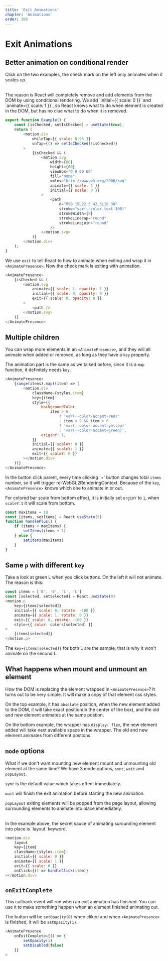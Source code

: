 ```yaml
---
title: 'Exit Animations'
chapter: 'Animations'
order: 300
---
```


# Exit Animations
 
## Better animation on conditional render

Click on the two examples, the check mark on the left only animates when it scales up. 
<AnimatePresenceBasic />

<br/>
The reason is React will completely remove and add elements from the DOM by using conditional rendering. We add `initial={{ scale: 0 }}` and `animate={{ scale: 1 }}`, so React knows what to do when element is created in the DOM, but has no clue what to do when it is removed.

```js
export function Example() {
    const [isChecked, setIsChecked] = useState(true);
    return (
        <motion.div
            whileTap={{ scale: 0.95 }}
            onTap={() => setIsChecked(!isChecked)}
        >
            {isChecked && (
                <motion.svg
                    width={60}
                    height={60}
                    viewBox="0 0 60 60"
                    fill="none"
                    xmlns="http://www.w3.org/2000/svg"
                    animate={{ scale: 1 }}
                    initial={{ scale: 0 }}
                >
                    <path
                        d="M50 15L22.5 42.5L10 30"
                        stroke="var(--color-text-100)"
                        strokeWidth={8}
                        strokeLinecap="round"
                        strokeLinejoin="round"
                    />
                </motion.svg>
            )}
        </motion.div>
    );
} 
```
We use `exit` to tell React to how to animate when exiting and wrap it in `<AnimatePresence>`. Now the check mark is exiting with animation.
```js
<AnimatePresence>
    {isChecked && (
        <motion.svg
            animate={{ scale: 1, opacity: 1 }}
            initial={{ scale: 0, opacity: 0 }}
            exit={{ scale: 0, opacity: 0 }}
        >
            <path />
        </motion.svg>
    )}
</AnimatePresence>
```

## Multiple children
You can wrap more elements in an `<AnimatePresence>`, and they will all animate when added or removed, as long as they have a `key` property.
<MultiChildren />

The animation part is the same as we talked before, since it is a `map` function, it definitely needs `key`.
```js
<AnimatePresence>
    {range(items).map((item) => (
        <motion.div
            className={styles.item}
            key={item}
            style={{
                backgroundColor:
                    item > 8
                        ? 'var(--color-accent-red)'
                        : item < 9 && item > 6
                        ? 'var(--color-accent-yellow)'
                        : 'var(--color-accent-green)',
                originY: 1,
            }}
            initial={{ scaleY: 0 }}
            animate={{ scaleY: 1 }}
            exit={{ scaleY: 0 }}
        ></motion.div>
    ))}
</AnimatePresence>
```

In the button click parent, every time clicking '+' button changes total `items` number, so it will trigger re-WebGL2RenderingContext. Because of the `key`, `<AnimatePresence>` knows which one to animate in or out.

For colored bar scale from bottom effect, it is initially set `orginY` to `1`, when `scaleY:1` it will scale from bottom.
```js
const maxItems = 10
const [items, setItems] = React.useState(5)
function handlePlus() {
    if (items < maxItems) {
        setItems(items + 1)
    } else {
        setItems(maxItems)
    }
}
```


## Same `p` with different `key`
Take a look at green L when you click buttons. On the left it will not animate. The reason is this:
<KeyDiff />
```js
const items = ['B', 'E', 'L', 'L']
const [selected, setSelected] = React.useState(0)
<motion.p
    key={items[selected]}
    initial={{ scale: 0, rotate: -180 }}
    animate={{ scale: 1, rotate: 0 }}
    exit={{ scale: 0, rotate: -180 }}
    style={{ color: colors[selected] }}
>
    {items[selected]}
</motion.p>
```
The `key={items[selected]}` for both L are the sample, that is why it won't animate on the second L. 

## What happens when mount and unmount an element
How the DOM is replacing the element wrapped in `<AnimatePresence>`? It turns out to be very simple. It will make a copy of that element css styles. 

On the top example, it has `absolute` position, when the new element added to the DOM, it will take exact position(in the center of the box), and the old and new element animates at the same postion.

On the bottom example, the wrapper has `display: flex`, the new element added will take next available space in the wrapper. The old and new element animates from different postions.
<MountEleInCloseUp />

## `mode` options
What if we don't want mounting new element mount and unmounting old element at the same time?
We have 3 mode options, `sync`, `wait` and `popLayout`.

<ModeWait />

`sync` is the default value which takes effect immediately. 

`wait` will finish the exit animation before starting the new animation.

`popLayout` exiting elements will be popped from the page layout, allowing surrounding elements to animate into place immediately.
<ModeCompare />

<br/>
In the example above, the secret sauce of animating surounding element into place is `layout` keyword.

```js
<motion.div
    layout
    key={item}
    className={styles.item}
    initial={{ scale: 0 }}
    animate={{ scale: 1 }}
    exit={{ scale: 0 }}
    onClick={() => handleClick(item)}
></motion.div>
```

## `onExitComplete`
This callback event will run when an exit animation has finished. You can use it to make something happen when an element finished animating out.

The button will be `setOpacity(0)` when cliked and when `<AnimatePresence>` is finished, it will be `setOpacity(1)`. 

```js
<AnimatePresence
    onExitComplete={() => {
        setOpacity(1)
        setDisabled(false)
    }}
>
```
<OnExitComplete />


